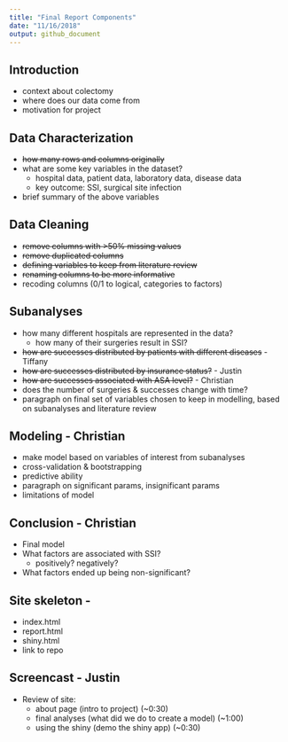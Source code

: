 ```yaml
---
title: "Final Report Components"
date: "11/16/2018"
output: github_document
---
```


## Introduction

* context about colectomy
* where does our data come from
* motivation for project

## Data Characterization

* ~~how many rows and columns originally~~
* what are some key variables in the dataset?
  * hospital data, patient data, laboratory data, disease data
  * key outcome: SSI, surgical site infection
* brief summary of the above variables

## Data Cleaning

* ~~remove columns with >50% missing values~~
* ~~remove duplicated columns~~
* ~~defining variables to keep from literature review~~
* ~~renaming columns to be more informative~~
* recoding columns (0/1 to logical, categories to factors)

## Subanalyses

* how many different hospitals are represented in the data?
  * how many of their surgeries result in SSI?
* ~~how are successes distributed by patients with different diseases~~ - Tiffany
* ~~how are successes distributed by insurance status?~~ - Justin
* ~~how are successes associated with ASA level?~~ - Christian
* does the number of surgeries & successes change with time?
* paragraph on final set of variables chosen to keep in modelling, based on subanalyses and literature review

## Modeling - Christian

* make model based on variables of interest from subanalyses
* cross-validation & bootstrapping
* predictive ability
* paragraph on significant params, insignificant params
* limitations of model

## Conclusion - Christian

* Final model
* What factors are associated with SSI?
  * positively? negatively?
* What factors ended up being non-significant?

## Site skeleton - 

* index.html
* report.html
* shiny.html
* link to repo

## Screencast - Justin

* Review of site:
  * about page (intro to project) (~0:30)
  * final analyses (what did we do to create a model) (~1:00)
  * using the shiny (demo the shiny app) (~0:30)
